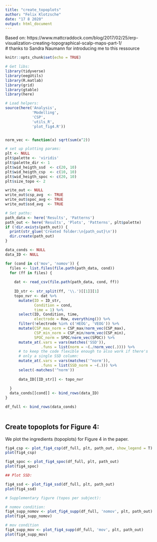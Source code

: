 ```yaml
---
title: "create_topoplots"
author: "Felix Klotzsche"
date: "17 8 2020"
output: html_document
---
```

Based on: 
https://www.mattcraddock.com/blog/2017/02/25/erp-visualization-creating-topographical-scalp-maps-part-1/   
# thanks to Sandra Naumann for introducing me to this ressource


```r
knitr::opts_chunk$set(echo = TRUE)
```


```r

# Get libs:
library(tidyverse)
library(eegUtils)
library(R.matlab)
library(grid)
library(gtable)
library(here)

# Load helpers:
source(here('Analysis', 
            'Modelling', 
            'CSP', 
            'utils_R', 
            'plot_fig4.R'))


norm_vec <- function(x) sqrt(sum(x^2))

# set up plotting params:
plt <- NULL
plt$palette <- 'viridis'
plt$palette_dir <- 1
plt$wid_heigth_ssd  <- c(20, 10) 
plt$wid_heigth_csp  <- c(10, 10)
plt$wid_heigth_spoc <- c(20, 10)
plt$size_topo <- 2

write_out <- NULL
write_out$csp_avg  <- TRUE
write_out$spoc_avg <- TRUE
write_out$ssd_avg  <- TRUE

# Set paths:
path_data <- here('Results', 'Patterns')
path_out <- here('Results', 'Plots', 'Patterns', plt$palette)
if (!dir.exists(path_out)) {
  print(str_glue('Created folder:\n{path_out}\n'))
  dir.create(path_out)
}


```


```r

data_conds <- NULL
data_ID <- NULL

for (cond in c('mov', 'nomov')) {
  files <- list.files(file.path(path_data, cond))
  for (ff in files) {
  
    dat <- read_csv(file.path(path_data, cond, ff))
    
    ID_str <- str_split(ff, '\\.')[[1]][1]
    topo_nvr <- dat %>% 
      mutate(ID = ID_str, 
             Condition = cond, 
             time = 1) %>% 
      select(ID, Condition, time, 
             electrode = Row, everything()) %>% 
      filter(!electrode %in% c('HEOG', 'VEOG')) %>% 
      mutate(CSP_max_norm = CSP_max/norm_vec(CSP_max), 
             CSP_min_norm = CSP_min/norm_vec(CSP_min), 
             SPOC_norm = SPOC/norm_vec(SPOC)) %>% 
      mutate_at(.vars = vars(matches('SSD')), 
                .funs = list(norm = ~(./norm_vec(.)))) %>% 
      # to keep the code flexible enough to also work if there's 
      # only a single SSD column: 
      mutate_at(.vars = vars(matches('^norm')), 
                .funs = list(SSD_norm = ~(.))) %>% 
      select(-matches('^norm'))
      
      data_ID[[ID_str]] <- topo_nvr
  
  }
  data_conds[[cond]] <- bind_rows(data_ID)
}

df_full <- bind_rows(data_conds)
  

```



## Create topoplots for Figure 4:

We plot the ingredients (topoplots) for Figure 4 in the paper. 

```r

fig4_csp <- plot_fig4_csp(df_full, plt, path_out, show_legend = T)
plot(fig4_csp)

```



```r

fig4_spoc <- plot_fig4_spoc(df_full, plt, path_out)
plot(fig4_spoc)
```


```r

## Plot SSD:

fig4_ssd <- plot_fig4_ssd(df_full, plt, path_out)
plot(fig4_ssd)


```

```r
# Supplementary figure (topos per subject):

# nomov condition:
fig4_supp_nomov <- plot_fig4_supp(df_full, 'nomov', plt, path_out)
plot(fig4_supp_nomov)

# mov condition
fig4_supp_mov <- plot_fig4_supp(df_full, 'mov', plt, path_out)
plot(fig4_supp_mov)

```


